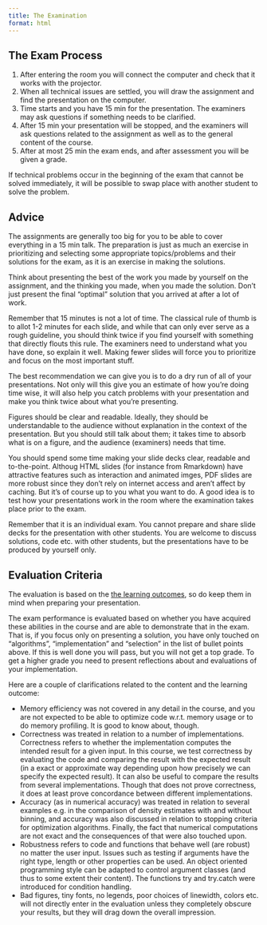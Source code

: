 ```yaml
---
title: The Examination
format: html
---
```


## The Exam Process

1. After entering the room you will connect the computer and check that it works
   with the projector.
2. When all technical issues are settled, you will draw the assignment and find
   the presentation on the computer.
3. Time starts and you have 15 min for the presentation. The examiners may ask
   questions if something needs to be clarified.
4. After 15 min your presentation will be stopped, and the examiners will ask
   questions related to the assignment as well as to the general content of the
   course.
5. After at most 25 min the exam ends, and after assessment you will be given a
   grade.

If technical problems occur in the beginning of the exam that cannot be solved
immediately, it will be possible to swap place with another student to solve the
problem.

## Advice

The assignments are generally too big for you to be able to cover everything in
a 15 min talk. The preparation is just as much an exercise in prioritizing and
selecting some appropriate topics/problems and their solutions for the exam, as
it is an exercise in making the solutions. 

Think about presenting the best of the work you made by yourself on the
assignment, and the thinking you made, when you made the solution. Don't just
present the final "optimal" solution that you arrived at after a lot of work. 

Remember that 15 minutes is not a lot of time. The classical rule of thumb is to
allot 1-2 minutes for each slide, and while that can only ever serve as a rough
guideline, you should think twice if you find yourself with something that
directly flouts this rule. The examiners need to understand what you have done,
so explain it well. Making fewer slides will force you to prioritize and focus
on the most important stuff.

The best recommendation we can give you is to do a dry run of all of your
presentations. Not only will this give you an estimate of how you're doing time
wise, it will also help you catch problems with your presentation and make you
think twice about what you're presenting.  

Figures should be clear and readable. Ideally, they should be understandable to
the audience without explanation in the context of the presentation. But you
should still talk about them; it takes time to absorb what is on a figure, and
the audience (examiners) needs that time.

You should spend some time making your slide decks clear, readable and
to-the-point. Althoug HTML slides (for instance from Rmarkdown) have attractive
features such as interaction and animated imges, PDF slides are more robust
since they don't rely on internet access and aren't affect by caching. But it's
of course up to you what you want to do. A good idea is to test how your
presentations work in the room where the examination takes place prior to the
exam.

Remember that it is an individual exam. You cannot prepare and share slide decks
for the presentation with other students. You are welcome to discuss solutions,
code etc. with other students, but the presentations have to be produced by
yourself only. 

## Evaluation Criteria

The evaluation is based on the
[the learning outcomes](/overview.html#learning-outcomes), so do keep them in
mind when preparing your presentation.

The exam performance is evaluated based on whether you have acquired
these abilities in the course and are able to demonstrate that in the exam. That
is, if you focus only on presenting a solution, you have only touched on
"algorithms", "implementation" and "selection" in the list of bullet points
above. If this is well done you will pass, but you will not get a top grade. To
get a higher grade you need to present reflections about and evaluations of your
implementation.

Here are a couple of clarifications related to the content and the learning
outcome:

- Memory efficiency was not covered in any detail in the course, and you are not
  expected to be able to optimize code w.r.t. memory usage or to do memory
  profiling. It is good to know about, though.
- Correctness was treated in relation to a number of implementations.
  Correctness refers to whether the implementation computes the intended result
  for a given input. In this course, we test correctness by evaluating the code
  and comparing the result with the expected result (in a exact or approximate
  way depending upon how precisely we can specify the expected result). It can
  also be useful to compare the results from several implementations. Though
  that does not prove correctness, it does at least prove concordance between
  different implementations.
- Accuracy (as in numerical accuracy) was treated in relation to several
  examples e.g. in the comparison of density estimates with and without binning,
  and accuracy was also discussed in relation to stopping criteria for
  optimization algorithms. Finally, the fact that numerical computations are not
  exact and the consequences of that were also touched upon.
- Robustness refers to code and functions that behave well (are robust) no
  matter the user input. Issues such as testing if arguments have the right
  type, length or other properties can be used. An object oriented programming
  style can be adapted to control argument classes (and thus to some extent
  their content). The functions try and try.catch were introduced for condition
  handling.
- Bad figures, tiny fonts, no legends, poor choices of linewidth, colors etc.
  will not directly enter in the evaluation unless they completely obscure your
  results, but they will drag down the overall impression.
